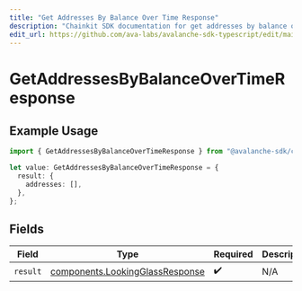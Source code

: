 ```yaml
---
title: "Get Addresses By Balance Over Time Response"
description: "Chainkit SDK documentation for get addresses by balance over time response"
edit_url: https://github.com/ava-labs/avalanche-sdk-typescript/edit/main/chainkit/docs/models/operations/getaddressesbybalanceovertimeresponse.md
---
```


# GetAddressesByBalanceOverTimeResponse

## Example Usage

```typescript
import { GetAddressesByBalanceOverTimeResponse } from "@avalanche-sdk/chainkit/models/operations";

let value: GetAddressesByBalanceOverTimeResponse = {
  result: {
    addresses: [],
  },
};
```

## Fields

| Field                                                                              | Type                                                                               | Required                                                                           | Description                                                                        |
| ---------------------------------------------------------------------------------- | ---------------------------------------------------------------------------------- | ---------------------------------------------------------------------------------- | ---------------------------------------------------------------------------------- |
| `result`                                                                           | [components.LookingGlassResponse](https://github.com/ava-labs/avalanche-sdk-typescript/blob/main/chainkit/models/components/lookingglassresponse.md) | :heavy_check_mark:                                                                 | N/A                                                                                |